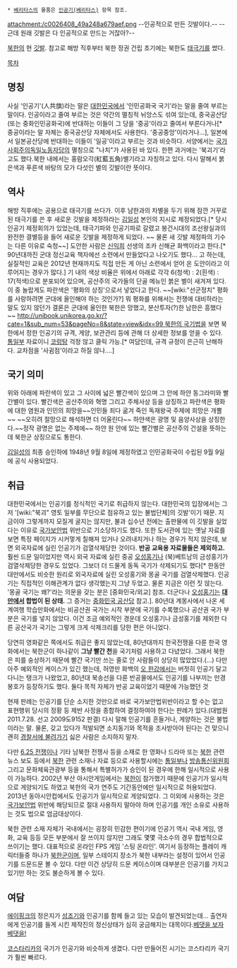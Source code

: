  * [[베리타스]]의 물품은 [[인공기(베리타스)]] 항목 참조.

attachment:/c0026408_49a248a679aef.png
--인공적으로 만든 깃발이다.-- --근데 원래 깃발은 다 인공적으로 만드는 거잖아?--

[[북한]]의 현 [[깃발]]. 참고로 해방 직후부터 북한 정권 건립 초기에는 북한도 [[태극기]]를 썼다.

[[목차]]
== 명칭 ==
사실 '인공기'(人共旗)라는 말은 [[대한민국]]에서 '인민공화국 국기'라는 말을 줄여 부르는 말이다. 인공이라고 줄여 부르는 것은 약간의 멸칭적 뉘앙스도 섞여 있는데, 중국공산당(또는 중화인민공화국)에 반대하는 이들이 그 당을 '중공'이라고 줄여서 부른다거나[* 중공이라는 말 자체는 중국공산당 자체에서도 사용한다. '중공중앙'이라거나...], 일본에서 일본공산당에 반대하는 이들이 '일공'이라고 부르는 것과 비슷하다. 서양에서는 [[나치당|국가사회주의독일노동자당]]의 멸칭으로 "나치"가 사용된 바 있다. 한편 과거에는 '북괴기'라고도 했다.북한 내에서는 홍람오각(紅藍五角)별기라고 자칭하고 있다. 다시 말해서 붉은색과 푸른색 바탕의 모가 다섯인 별의 깃발이란 뜻이다.

== 역사 ==
해방 직후에는 공용으로 태극기를 쓰다가. 이후 남한과의 차별을 두기 위해 잠깐 거꾸로 된 태극기를 쓴 후 새로운 깃발을 제정하라는 [[김일성]] 본인의 지시로 제정되었다.[* 당시 인공기 제정회의가 있었는데, 태극기파와 인공기파로 갈렸고 봉건시대의 조선왕실과의 완전한 결별등을 들어 새로운 깃발을 제정하게 되었다. ~~ 물론 새 깃발 제정파의 기수는 다른 이유로 숙청~~] 도안한 사람은 [[신익희]] 선생의 조카 신해균 화백이라고 한다.[* 90년대까진 군대 정신교육 책자에선 소련에서 만들었다고 나오기도 했다... 고 하는데, 실질적인 교육은 2012년 현재까지도 직접 만든 게 아닌 소련에서 얻어 온 도안이라고 이루어지는 경우가 많다.] 기 내의 색상 비율은 위에서 아래로 각각 6(청색) : 2(흰색) : 17(적색)으로 분포되어 있으며, 공산주의 국가들의 단골 메뉴인 붉은 별이 새겨져 있다. 이 중 놀랍게도 파란색은 '평화의 상징'으로서 넣었다고 한다. ~~[wiki:"선군정치" 평화를 사랑하려면 군대에 올인해야 하는 것인가?] 뭐 평화를 위해서는 전쟁에 대비하라는 말도 있지 않던가 결론은 군대에 올인한 북한은 망했고, 분산투자(?)한 남한은 흥했다~~ [[http://unibook.unikorea.go.kr/?cate=1&sub_num=53&pageNo=8&state=view&idx=99 북한의 국기법]]을 보면 북한에서 정한 인공기의 규격, 게양, 보관관리 등에 관해 더 상세한 정보를 얻을 수 있다. [[통일부]] 자료이니 [[코렁탕]] 걱정 않고 클릭 가능.[* 여담인데, 규격 규정이 은근히 난해하다. 교차점을 '사귐점'이라고 하질 않나….] 

== 국기 의미 == 
위와 아래에 파란색이 있고 그 사이에 넓은 빨간색이 있으며 그 안에 하얀 동그라미와 빨간별이 있다. 빨간색은 공산주의와 혁명 그리고 주체사상 등을 상징하고 파란색은 평화에 대한 염원과 인민의 희망을~~인민들 죄다 굶겨 죽인 독재왕국 주제에 희망은 개뿔~~ ~~오히려 절망으로 해석하면 더 어울린다~~ 하얀색은 광명 및 음양사상을 상징한다.~~정작 광명은 없는 주제에~~ 하얀 원 안에 있는 빨간별은 공산주의 건설을 뜻하는데 북한군 상징으로도 통한다. 

[[김일성]]의 최종 승인하에 1948년 9월 8일에 제정하였고 인민공화국이 수립된 9월 9일에 공식 사용되었다.

== 취급 ==
대한민국에서는 인공기를 정식적인 국기로 취급하지 않는다. 대한민국의 입장에서는 그저 '[wiki:"북괴" 영토 일부를 무단으로 점유하고 있는 불법단체]의 깃발'이기 때문. 지금이야 그렇게까지 모질게 굴지는 않지만, 불과 십수년 전에는 출판물에 이 깃발을 실었다는 이유로 [[국가보안법]] 위반으로 기소당하기도 했다. 또한 도서관에 있는 옛날 자료를 보면 특정 페이지가 시커멓게 칠해져 있거나 오려내지거나 하는 경우가 적지 않은데, 보면 외국자료에 실린 인공기가 검열삭제당한 것이다. '''반공 교육용 자료물들은 제외하고.''' 훨씬 드문 일이었지만 역시 외국 자료에 실린 중공 [[오성홍기]]나 (북)베트남의 금성홍기가 검열삭제당한 경우도 있었다. 그보더 더 드물게 동독 국기가 삭제되기도 했다[* 한동안 대만에서도 비슷한 원리로 외국자료에 실린 오성홍기와 몽골 국기를 검열삭제했다. 인공기는 직접적인 이해관계가 없다 생각했는지 그냥 두었고. 물론 지금은 이런 짓 않는다. '몽골 국기는 왜?'라는 의문을 갖는 분은 [중화민국/외교] 참조. 더군다나 [[오성홍기]]는 '''[[대만]]에서 합법이 된 상태.''' 그 증거는 [[중화민국 공산당]] 참고.]. 80년대 계몽사에서 나온 세계여행 학습만화에서는 비공산권 국가는 시작 부분에 국기를 수록했으나 공산권 국가 부분은 국기를 넣지 않았다. 이건 조금 예외적인 경운데 오성홍기나 금성홍기를 제외한 다른 공산국가 국기는 그렇게 크게 삭제크리를 당한 편은 아니었다.

당연히 영화같은 쪽에서도 취급은 좋지 않았는데, 80년대까지 한국전쟁을 다룬 한국 영화에서는 북한군이 하나같이 '''그냥 빨간 천'''을 국기처럼 사용하고 다녔었다. 그래서 북한은 피를 숭상하기 때문에 빨간 국기만 쓰는 줄로 안 사람들이 상당히 많았었다.(...) 다만 아주 예외적인 케이스가 있긴 했는데, 허영만 화백의 [[오 한강]]에서는 버젓히 인공기 달고 다니는 탱크가 나왔었고, 80년대 북송선을 다룬 반공물에서도 인공기를 나부끼는 만경봉호가 등장하기도 했다. 둘다 목적 자체가 반공 교육이었기 때문에 가능했던 것

현재 판례는 인공기를 단순 소지한 것만으로 바로 국가보안법위반이라고 할 수는 없고 표현행위 당시의 정황 등 제반 사정을 종합하여 결정하여야 한다는 판례가 있다.(대법원 2011.7.28. 선고 2009도9152 판결) 다시 말해 인공기를 흔들거나, 게양하는 것은 불법이라는 말. 물론, 갖고 있다가 적발되면 소지동기와 목적을 조사받아야 된다는 건 맞으니 괜히 [[경찰서 정모|경찰서에 불려가기]] 싫은 사람은 소지하지 말자.

다만 [[6.25 전쟁]]이나 기타 남북한 전쟁사 등을 소재로 한 영화나 드라마 또는 [[북한]] 관련 뉴스 보도 등에서 [[북한]] 관련 소재나 자료 등으로 사용할시에는 [[통일부]]나 [[방송통신위원회]] 그리고 문화체육관광부 등을 통해서 특별허가가 승인이 된 경우에 한해 일시적으로 사용이 가능하다. 2002년 부산 아시안게임에서는 [[북한]]이 참가했기 때문에 인공기가 일시적으로 게양되기도 하였고 북한의 국가 연주도 기간동안에만 일시적으로 허용되었다. 2013년 동아시안컵에서도 인공기가 일시적으로 게양되었다. 그 이외에 사용하는 것은 [[국가보안법]] 위반에 해당되므로 절대 사용하지 말아야 하며 인공기를 개인 소유로 사용하는 것도 법으로 엄금대상이다.

북한 관련 소재 자체가 국내에서는 굉장히 민감한 편이기에 인공기 역시 국내 게임, 영화, 교육 등등 모든 부분에서 잘 쓰이지 않지만 그래도 몇몇 극소수의 경우 합법적으로 쓰이기는 했다. 대표적으로 온라인 FPS 게임 '스팅 온라인'. 여기서 등장하는 플레이 캐릭터들중 하나가 [[북한군]]이며, 일부 스테이지 장소가 북한 내부라는 설정이 있어서 인공기를 드문드문 볼 수 있다. 다만 이건 상당히 드문 케이스이며 대부분은 인공기를 가지고 있기만 하는 것도 불순하게 볼 수 있다.


== 여담 ==
[[에이핑크]]의 정은지가 [[성조기]]와 인공기를 함께 들고 있는 모습이 발견되었는데... 출연자에게 인공기를 들게 시킨 제작진의 정신상태가 심히 궁금해지는 대목이다.[http://news.naver.com/main/read.nhn?mode=LSD&mid=sec&sid1=106&oid=109&aid=0002245630 베댓을 보자 베댓을!]

[[코스타리카]]의 국기가 인공기와 비슷하게 생겼다. 다만 만들어진 시기는 코스타리카 국기가 훨씬 빠르다.
